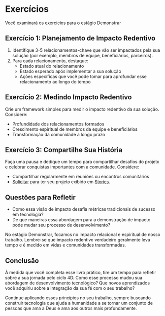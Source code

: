 # Exercícios

Você examinará os exercícios para o estágio Demonstrar

## Exercício 1: Planejamento de Impacto Redentivo

1. Identifique 3-5 relacionamentos-chave que vão ser impactados pela sua solução (por exemplo, membros de equipe, beneficiários, parceiros).
2. Para cada relacionamento, destaque:
   - Estado atual do relacionamento
   - Estado esperado após implementar a sua solução
   - Ações específicas que você pode tomar para aprofundar esse relacionamento ao longo do tempo

## Exercício 2: Medindo Impacto Redentivo

Crie um framework simples para medir o impacto redentivo da sua solução. Considere:

- Profundidade dos relacionamentos formados
- Crescimento espiritual de membros da equipe e beneficiários
- Transformação da comunidade a longo prazo


## Exercício 3: Compartilhe Sua História

Faça uma pausa e dedique um tempo para compartilhar desafios do projeto e celebrar conquistas importantes com a comunidade. Considere:

- Compartilhar regularmente em reuniões ou encontros comunitários 
- [Solicitar](https://form.asana.com/?k=T6GaXD9RUJBoCQgdtvLkQQ&d=1132711135846590) para ter seu projeto exibido em [Stories](/blog).

## Questões para Refletir

- Como essa visão de impacto desafia métricas tradicionais de sucesso em tecnologia?
- De que maneiras essa abordagem para a demonstração de impacto pode mudar seu processo de desenvolvimento?

No estágio Demonstrar, focamos no impacto relacional e espiritual de nosso trabalho. Lembre-se que impacto redentivo verdadeiro geralmente leva tempo e é medido em vidas e comunidades transformadas.

## Conclusão

À medida que você completa esse livro prático, tire um tempo para refletir sobre a sua jornada pelo ciclo 4D. Como esse processo mudou sua abordagem de desenvolvimento tecnológico? Que novos aprendizados você adquiriu sobre a integração da sua fé com o seu trabalho?

Continue aplicando esses princípios no seu trabalho, sempre buscando construir tecnologia que ajuda a humanidade a se tornar um conjunto de pessoas que ama a Deus e ama aos outros mais profundamente.